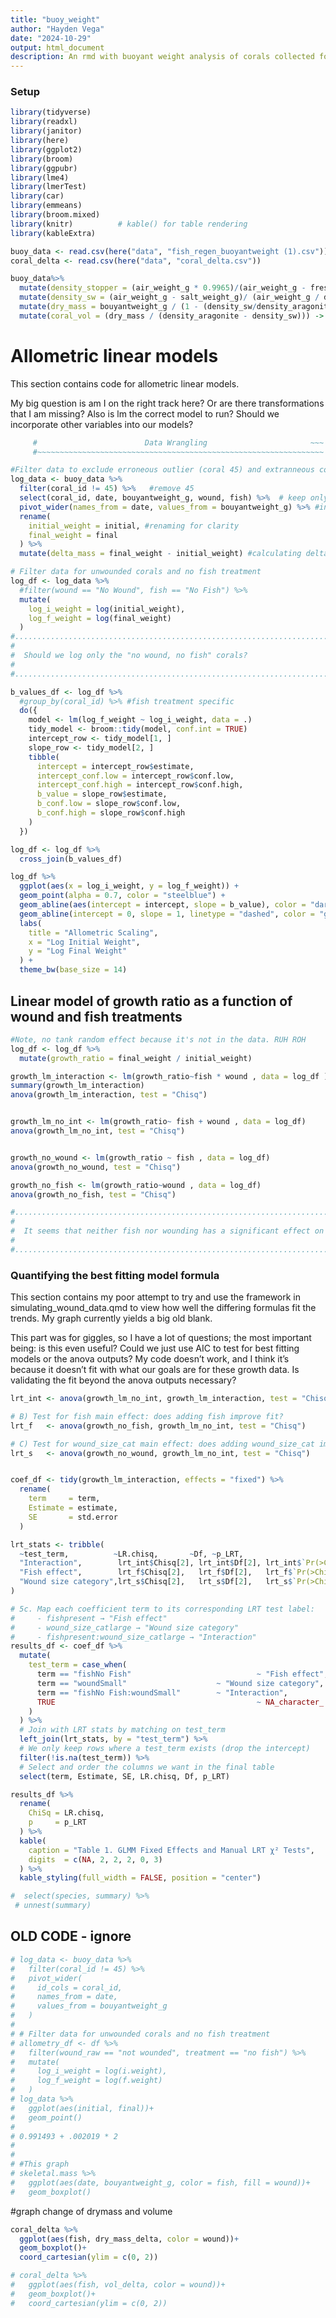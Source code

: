 ```yaml
---
title: "buoy_weight"
author: "Hayden Vega"
date: "2024-10-29"
output: html_document
description: An rmd with buoyant weight analysis of corals collected for the fish-regen project. buoy_data is raw buoyant weight data, and coral_delta is the data for final-initial values for variables buoyant_weight_g, dry_mass, and volume. 
---
```

### Setup
```r
library(tidyverse)
library(readxl)
library(janitor)
library(here)
library(ggplot2)
library(broom)
library(ggpubr)
library(lme4)
library(lmerTest)
library(car)
library(emmeans)
library(broom.mixed)
library(knitr)          # kable() for table rendering
library(kableExtra)
```

```r
buoy_data <- read.csv(here("data", "fish_regen_buoyantweight (1).csv"))
coral_delta <- read.csv(here("data", "coral_delta.csv"))
```

```r
buoy_data%>% 
  mutate(density_stopper = (air_weight_g * 0.9965)/(air_weight_g - fresh_weight_g))%>%
  mutate(density_sw = (air_weight_g - salt_weight_g)/ (air_weight_g / density_stopper))%>%
  mutate(dry_mass = bouyantweight_g / (1 - (density_sw/density_aragonite)))%>%
  mutate(coral_vol = (dry_mass / (density_aragonite - density_sw))) -> skeletal.mass 
```
# Allometric linear models

This section contains code for allometric linear models. 

My big question is am I on the right track here? Or are there transformations that I am missing? Also is lm the correct model to run? Should we incorporate other variables into our models?


```r
     #                        Data Wrangling                       ~~~
     #~~~~~~~~~~~~~~~~~~~~~~~~~~~~~~~~~~~~~~~~~~~~~~~~~~~~~~~~~~~~~~~~

#Filter data to exclude erroneous outlier (coral 45) and extranneous columns. Pivot to create columns for initial and final buoyant weight. 
log_data <- buoy_data %>%
  filter(coral_id != 45) %>%   #remove 45
  select(coral_id, date, bouyantweight_g, wound, fish) %>%  # keep only relevant columns
  pivot_wider(names_from = date, values_from = bouyantweight_g) %>% #initial and final to columns, values from buoyantweight
  rename(
    initial_weight = initial, #renaming for clarity
    final_weight = final
  ) %>% 
  mutate(delta_mass = final_weight - initial_weight) #calculating delta

# Filter data for unwounded corals and no fish treatment 
log_df <- log_data %>%
  #filter(wound == "No Wound", fish == "No Fish") %>%
  mutate(
    log_i_weight = log(initial_weight),
    log_f_weight = log(final_weight)
  )
#...............................................................................
#                                                                              .
#  Should we log only the "no wound, no fish" corals?                           .
#                                                                              .
#...............................................................................

b_values_df <- log_df %>%
  #group_by(coral_id) %>% #fish treatment specific
  do({
    model <- lm(log_f_weight ~ log_i_weight, data = .)
    tidy_model <- broom::tidy(model, conf.int = TRUE)
    intercept_row <- tidy_model[1, ]
    slope_row <- tidy_model[2, ]
    tibble(
      intercept = intercept_row$estimate,
      intercept_conf.low = intercept_row$conf.low,
      intercept_conf.high = intercept_row$conf.high,
      b_value = slope_row$estimate,
      b_conf.low = slope_row$conf.low,
      b_conf.high = slope_row$conf.high
    )
  })

log_df <- log_df %>%
  cross_join(b_values_df)

log_df %>%
  ggplot(aes(x = log_i_weight, y = log_f_weight)) +
  geom_point(alpha = 0.7, color = "steelblue") +
  geom_abline(aes(intercept = intercept, slope = b_value), color = "darkred", size = 1) +
  geom_abline(intercept = 0, slope = 1, linetype = "dashed", color = "grey50") +
  labs(
    title = "Allometric Scaling",
    x = "Log Initial Weight",
    y = "Log Final Weight"
  ) +
  theme_bw(base_size = 14)

```

## Linear model of growth ratio as a function of wound and fish treatments

```r
#Note, no tank random effect because it's not in the data. RUH ROH
log_df <- log_df %>%
  mutate(growth_ratio = final_weight / initial_weight)

growth_lm_interaction <- lm(growth_ratio~fish * wound , data = log_df )
summary(growth_lm_interaction)
anova(growth_lm_interaction, test = "Chisq")


growth_lm_no_int <- lm(growth_ratio~ fish + wound , data = log_df)
anova(growth_lm_no_int, test = "Chisq")


growth_no_wound <- lm(growth_ratio ~ fish , data = log_df)
anova(growth_no_wound, test = "Chisq")

growth_no_fish <- lm(growth_ratio~wound , data = log_df)
anova(growth_no_fish, test = "Chisq")

#...............................................................................
#                                                                              .
#  It seems that neither fish nor wounding has a significant effect on growth  .
#                                                                              .
#...............................................................................


```
### Quantifying the best fitting model formula

This section contains my poor attempt to try and use the framework in simulating_wound_data.qmd to view how well the differing formulas fit the trends.
My graph currently yields a big old blank. 

This part was for giggles, so I have a lot of questions; the most important being: is this even useful? Could we just use AIC to test for best fitting models or the anova outputs? My code doesn't work, and I think it's because it doesn't fit with what our goals are for these growth data. Is validating the fit beyond the anova outputs necessary?
```r
lrt_int <- anova(growth_lm_no_int, growth_lm_interaction, test = "Chisq")

# B) Test for fish main effect: does adding fish improve fit?
lrt_f   <- anova(growth_no_fish, growth_lm_no_int, test = "Chisq")

# C) Test for wound_size_cat main effect: does adding wound_size_cat improve fit?
lrt_s   <- anova(growth_no_wound, growth_lm_no_int, test = "Chisq")


coef_df <- tidy(growth_lm_interaction, effects = "fixed") %>%
  rename(
    term     = term,
    Estimate = estimate,
    SE       = std.error
  )

lrt_stats <- tribble(
  ~test_term,          ~LR.chisq,       ~Df, ~p_LRT,
  "Interaction",        lrt_int$Chisq[2], lrt_int$Df[2], lrt_int$`Pr(>Chisq)`[2],
  "Fish effect",        lrt_f$Chisq[2],   lrt_f$Df[2],   lrt_f$`Pr(>Chisq)`[2],
  "Wound size category",lrt_s$Chisq[2],   lrt_s$Df[2],   lrt_s$`Pr(>Chisq)`[2]
)

# 5c. Map each coefficient term to its corresponding LRT test label:
#     - fishpresent → "Fish effect"
#     - wound_size_catlarge → "Wound size category"
#     - fishpresent:wound_size_catlarge → "Interaction"
results_df <- coef_df %>%
  mutate(
    test_term = case_when(
      term == "fishNo Fish"                            ~ "Fish effect",
      term == "woundSmall"                    ~ "Wound size category",
      term == "fishNo Fish:woundSmall"        ~ "Interaction",
      TRUE                                             ~ NA_character_
    )
  ) %>%
  # Join with LRT stats by matching on test_term
  left_join(lrt_stats, by = "test_term") %>%
  # We only keep rows where a test_term exists (drop the intercept)
  filter(!is.na(test_term)) %>%
  # Select and order the columns we want in the final table
  select(term, Estimate, SE, LR.chisq, Df, p_LRT)

results_df %>%
  rename(
    ChiSq = LR.chisq,
    p     = p_LRT
  ) %>%
  kable(
    caption = "Table 1. GLMM Fixed Effects and Manual LRT χ² Tests",
    digits  = c(NA, 2, 2, 2, 0, 3)
  ) %>%
  kable_styling(full_width = FALSE, position = "center")

#  select(species, summary) %>%
 # unnest(summary)
```



## OLD CODE - ignore
```r


# log_data <- buoy_data %>%
#   filter(coral_id != 45) %>%
#   pivot_wider(
#     id_cols = coral_id,
#     names_from = date,
#     values_from = bouyantweight_g
#   )
# 
# # Filter data for unwounded corals and no fish treatment
# allometry_df <- df %>%
#   filter(wound_raw == "not wounded", treatment == "no fish") %>%
#   mutate(
#     log_i_weight = log(i.weight),
#     log_f_weight = log(f.weight)
#   )
# log_data %>% 
#   ggplot(aes(initial, final))+
#   geom_point()
# 
# 0.991493 + .002019 * 2
# 
# 
# #This graph 
# skeletal.mass %>% 
#   ggplot(aes(date, bouyantweight_g, color = fish, fill = wound))+
#   geom_boxplot()
```


#graph change of drymass and volume
```r

coral_delta %>% 
  ggplot(aes(fish, dry_mass_delta, color = wound))+
  geom_boxplot()+
  coord_cartesian(ylim = c(0, 2))

```

```r
# coral_delta %>% 
#   ggplot(aes(fish, vol_delta, color = wound))+
#   geom_boxplot()+
#   coord_cartesian(ylim = c(0, 2))
```

